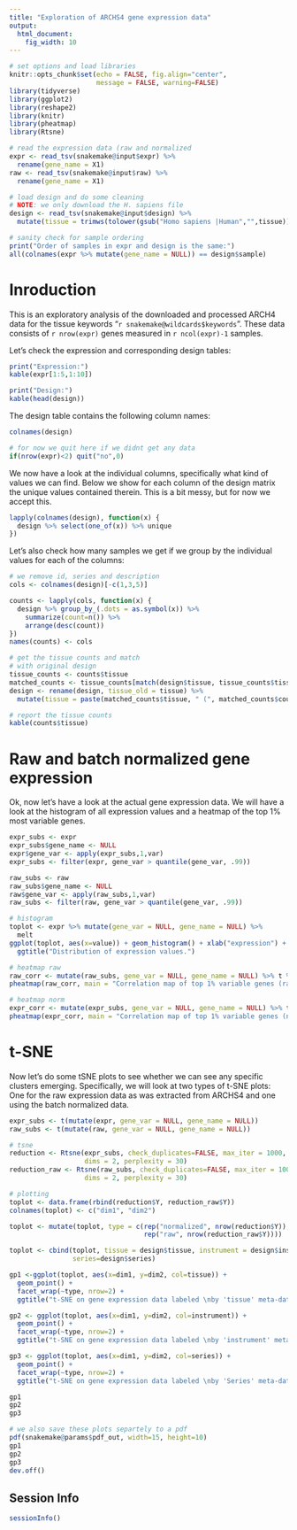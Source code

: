 ```yaml
---
title: "Exploration of ARCHS4 gene expression data"
output:
  html_document:
    fig_width: 10
---
```


```r
# set options and load libraries
knitr::opts_chunk$set(echo = FALSE, fig.align="center", 
                      message = FALSE, warning=FALSE)
library(tidyverse)
library(ggplot2)
library(reshape2)
library(knitr)
library(pheatmap)
library(Rtsne)

# read the expression data (raw and normalized
expr <- read_tsv(snakemake@input$expr) %>%
  rename(gene_name = X1)
raw <- read_tsv(snakemake@input$raw) %>%
  rename(gene_name = X1)

# load design and do some cleaning
# NOTE: we only download the H. sapiens file
design <- read_tsv(snakemake@input$design) %>%
  mutate(tissue = trimws(tolower(gsub("Homo sapiens |Human","",tissue))))

# sanity check for sample ordering
print("Order of samples in expr and design is the same:")
all(colnames(expr %>% mutate(gene_name = NULL)) == design$sample)

```
# Inroduction

This is an exploratory analysis of the downloaded and processed ARCH4 data for
the tissue keywords "`r snakemake@wildcards$keywords`".
These data consists of `r nrow(expr)` genes measured in `r ncol(expr)-1` samples.

Let's check the expression and corresponding design tables:

```r

print("Expression:")
kable(expr[1:5,1:10])

print("Design:")
kable(head(design))
```

The design table contains the following column names:
```r
colnames(design)

# for now we quit here if we didnt get any data
if(nrow(expr)<2) quit("no",0)
```

We now have a look at the individual columns, specifically what kind of values
we can find.
Below we show for each column of the design matrix the unique values contained
therein. This is a bit messy, but for now we accept this.

```r
lapply(colnames(design), function(x) {
  design %>% select(one_of(x)) %>% unique
})
```

Let's also check how many samples we get if we group by the individual values
for each of the columns:

```r
# we remove id, series and description
cols <- colnames(design)[-c(1,3,5)]

counts <- lapply(cols, function(x) {
  design %>% group_by_(.dots = as.symbol(x)) %>% 
    summarize(count=n()) %>% 
    arrange(desc(count))
})
names(counts) <- cols

# get the tissue counts and match
# with original design
tissue_counts <- counts$tissue
matched_counts <- tissue_counts[match(design$tissue, tissue_counts$tissue),]
design <- rename(design, tissue_old = tissue) %>%
  mutate(tissue = paste(matched_counts$tissue, " (", matched_counts$count, ")", sep=""))

# report the tissue counts
kable(counts$tissue)
```

# Raw and batch normalized gene expression

Ok, now let's have a look at the actual gene expression data.
We will have a look at the histogram of all expression values and a heatmap
of the top 1% most variable genes.

```r
expr_subs <- expr
expr_subs$gene_name <- NULL
expr$gene_var <- apply(expr_subs,1,var)
expr_subs <- filter(expr, gene_var > quantile(gene_var, .99))

raw_subs <- raw
raw_subs$gene_name <- NULL
raw$gene_var <- apply(raw_subs,1,var)
raw_subs <- filter(raw, gene_var > quantile(gene_var, .99))

# histogram
toplot <- expr %>% mutate(gene_var = NULL, gene_name = NULL) %>%
  melt
ggplot(toplot, aes(x=value)) + geom_histogram() + xlab("expression") +
  ggtitle("Distribution of expression values.")

# heatmap raw
raw_corr <- mutate(raw_subs, gene_var = NULL, gene_name = NULL) %>% t %>% cor
pheatmap(raw_corr, main = "Correlation map of top 1% variable genes (raw).")

# heatmap norm
expr_corr <- mutate(expr_subs, gene_var = NULL, gene_name = NULL) %>% t %>% cor
pheatmap(expr_corr, main = "Correlation map of top 1% variable genes (norm).")

```

# t-SNE
Now let's do some tSNE plots to see whether we can see any specific clusters emerging.
Specifically, we will look at two types of t-SNE plots: One for the raw expression data as 
was extracted from ARCHS4 and one using the batch normalized data.

```r

expr_subs <- t(mutate(expr, gene_var = NULL, gene_name = NULL))
raw_subs <- t(mutate(raw, gene_var = NULL, gene_name = NULL))

# tsne
reduction <- Rtsne(expr_subs, check_duplicates=FALSE, max_iter = 1000, theta = 0.0, 
                   dims = 2, perplexity = 30)
reduction_raw <- Rtsne(raw_subs, check_duplicates=FALSE, max_iter = 1000, theta = 0.0, 
                   dims = 2, perplexity = 30)

# plotting
toplot <- data.frame(rbind(reduction$Y, reduction_raw$Y))
colnames(toplot) <- c("dim1", "dim2")

toplot <- mutate(toplot, type = c(rep("normalized", nrow(reduction$Y)),
                                  rep("raw", nrow(reduction_raw$Y))))

toplot <- cbind(toplot, tissue = design$tissue, instrument = design$instrument,
                series=design$series)

gp1 <-ggplot(toplot, aes(x=dim1, y=dim2, col=tissue)) + 
  geom_point() + 
  facet_wrap(~type, nrow=2) +
  ggtitle("t-SNE on gene expression data labeled \nby 'tissue' meta-data information")

gp2 <- ggplot(toplot, aes(x=dim1, y=dim2, col=instrument)) + 
  geom_point() + 
  facet_wrap(~type, nrow=2) +
  ggtitle("t-SNE on gene expression data labeled \nby 'instrument' meta-data information")

gp3 <- ggplot(toplot, aes(x=dim1, y=dim2, col=series)) + 
  geom_point() + 
  facet_wrap(~type, nrow=2) +
  ggtitle("t-SNE on gene expression data labeled \nby 'Series' meta-data information")

gp1
gp2
gp3

# we also save these plots separtely to a pdf
pdf(snakemake@params$pdf_out, width=15, height=10)
gp1
gp2
gp3
dev.off()
```


## Session Info
```r
sessionInfo()
```
